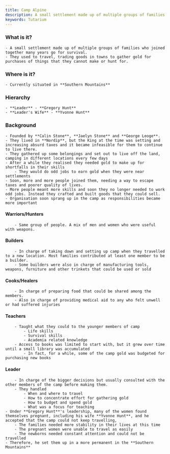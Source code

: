 ```yaml
---
title: Camp Alpine
description: A small settlement made up of multiple groups of families who joined together many years go for survival. They used to travel, trading goods in towns to gather gold for purchases of things that they cannot make or hunt for.
keywords: Tutarium
---
```



### What is it?
	- A small settlement made up of multiple groups of families who joined together many years go for survival.
	- They used to travel, trading goods in towns to gather gold for purchases of things that they cannot make or hunt for.

### Where is it?
	- Currently situated in **Southern Mountains**

### Hierarchy
	- **Leader** - **Gregory Hunt**
	- **Leader's Wife** - **Yvonne Hunt**

### Background
	- Founded by **Calin Stone**, **Jaelyn Stone** and **George Leoge**.
	- They lived in **Nordip**, but the King at the time was setting and increasing absurd taxes and it became infeasible for them to continue to live there.
	- They gathered up some belongings and set out to live off the land, camping in different locations every few days
	- After a while they realised they needed gold to make up for shortfalls in their skills
		- They would do odd jobs to earn gold when they were near settlements
	- Soon, more and more people joined them, needing a way to escape taxes and poorer quality of lives.
	- More people meant more skills and soon they no longer needed to work odd jobs. Instead they crafted and built goods that they could sell.
	- Organisation soon sprang up in the camp as responsibilities became more important

#### Warriors/Hunters
		- Same group of people. A mix of men and women who were useful with weapons.

#### Builders
		- In charge of taking down and setting up camp when they travelled to a new location. Most families contributed at least one member to be a builder.
		- Some builders were also in charge of manufacturing tools, weapons, furniture and other trinkets that could be used or sold

#### Cooks/Healers
		- In charge of preparing food that could be shared among the members.
		- Also in charge of providing medical aid to any who felt unwell or had suffered injuries

#### Teachers
		- Taught what they could to the younger members of camp
			- Life skills
			- Survival skills
			- Academia related knowledge
		- Access to books was limited to start with, but it grew over time until a small library was accumulated
			- In fact, for a while, some of the camp gold was budgeted for purchasing new books

#### Leader
		- In charge of the bigger decisions but usually consulted with the other members of the camp before making them.
		- They handled
			- When and where to travel
			- How to concentrate effort for gathering gold
			- How to budget and spend gold
			- What was a focus for teaching
	- Under **Gregory Hunt**'s leadership, many of the women found themselves pregnant, including his wife **Yvonne Hunt**, and he accepted that the camp could not keep travelling,
		- The families needed more stability in their lives at this time
		- The pregnant women were unable to travel as easily
		- The newborns needed constant attention and could not be travelled
	- Therefore, he set them up in a more permanent in the **Southern Mountains**
